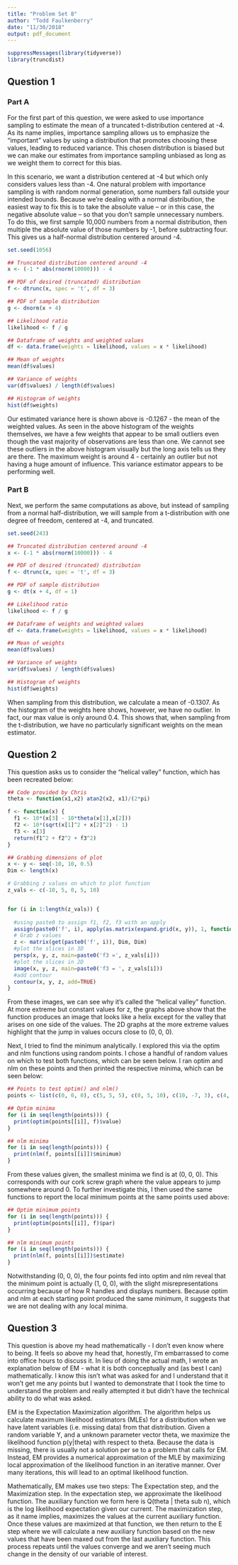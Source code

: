 ```yaml
---
title: "Problem Set 8"
author: "Todd Faulkenberry"
date: "11/30/2018"
output: pdf_document
---
```


```r
suppressMessages(library(tidyverse))
library(truncdist)
```


## Question 1

### Part A

For the first part of this question, we were asked to use importance sampling to estimate the mean of a truncated t-distribution centered at -4. As its name implies, importance sampling allows us to emphasize the "important" values by using a distribution that promotes choosing these values, leading to reduced variance. This chosen distribution is biased but we can make our estimates from importance sampling unbiased as long as we weight them to correct for this bias.

In this scenario, we want a distribution centered at -4 but which only considers values less than -4. One natural problem with importance sampling is with random normal generation, some numbers fall outside your intended bounds. Because we're dealing with a normal distribution, the easiest way to fix this is to take the absolute value -- or in this case, the negative absolute value -- so that you don't sample unnecessary numbers. To do this, we first sample 10,000 numbers from a normal distribution, then multiple the absolute value of those numbers by -1, before subtracting four. This gives us a half-normal distribution centered around -4.

```r
set.seed(1056)

## Truncated distribution centered around -4
x <- (-1 * abs(rnorm(10000))) - 4

## PDF of desired (truncated) distribution
f <- dtrunc(x, spec = 't', df = 3)

## PDF of sample distribution
g <- dnorm(x + 4)

## Likelihood ratio
likelihood <- f / g

## Dataframe of weights and weighted values 
df <- data.frame(weights = likelihood, values = x * likelihood)

## Mean of weights
mean(df$values)

## Variance of weights
var(df$values) / length(df$values)

## Histogram of weights
hist(df$weights)
```


Our estimated variance here is shown above is -0.1267 - the mean of the weighted values. As seen in the above histogram of the weights themselves, we have a few weights that appear to be small outliers even though the vast majority of observations are less than one. We cannot see these outliers in the above histogram visually but the long axis tells us they are there. The maximum weight is around 4 - certainly an outlier but not having a huge amount of influence. This variance estimator appears to be performing well.

### Part B

Next, we perform the same computations as above, but instead of sampling from a normal half-distribution, we will sample from a t-distribution with one degree of freedom, centered at -4, and truncated.

```r
set.seed(243)

## Truncated distribution centered around -4
x <- (-1 * abs(rnorm(10000))) - 4

## PDF of desired (truncated) distribution
f <- dtrunc(x, spec = 't', df = 3)

## PDF of sample distribution
g <- dt(x + 4, df = 1)

## Likelihood ratio
likelihood <- f / g

## Dataframe of weights and weighted values 
df <- data.frame(weights = likelihood, values = x * likelihood)

## Mean of weights
mean(df$values)

## Variance of weights
var(df$values) / length(df$values)

## Histogram of weights
hist(df$weights)
```


When sampling from this distribution, we calculate a mean of -0.1307. As the histogram of the weights here shows, however, we have no outlier. In fact, our max value is only around 0.4. This shows that, when sampling from the t-distribution, we have no particularly significant weights on the mean estimator.

## Question 2

This question asks us to consider the "helical valley" function, which has been recreated below:

```r

## Code provided by Chris
theta <- function(x1,x2) atan2(x2, x1)/(2*pi)

f <- function(x) {
  f1 <- 10*(x[3] - 10*theta(x[1],x[2]))
  f2 <- 10*(sqrt(x[1]^2 + x[2]^2) - 1)
  f3 <- x[3]
  return(f1^2 + f2^2 + f3^2)
}

## Grabbing dimensions of plot
x <- y <- seq(-10, 10, 0.5)
Dim <- length(x)

# Grabbing z values on which to plot function
z_vals <- c(-10, 5, 0, 5, 10)


for (i in 1:length(z_vals)) {
  
  #using paste0 to assign f1, f2, f3 with an apply
  assign(paste0('f', i), apply(as.matrix(expand.grid(x, y)), 1, function(x) f(c(x, z_vals[i]))))
  # Grab z values
  z <- matrix(get(paste0('f', i)), Dim, Dim)
  #plot the slices in 3D
  persp(x, y, z, main=paste0('f3 =', z_vals[i]))
  #plot the slices in 2D
  image(x, y, z, main=paste0('f3 = ', z_vals[i]))
  #add contour
  contour(x, y, z, add=TRUE)
}

```

From these images, we  can see why it's called the "helical valley" function. At more extreme but constant values for z, the graphs above show that the function produces an image that looks like a helix except for the valley that arises on one side of the values. The 2D graphs at the more extreme values highlight that the jump in values occurs close to (0, 0, 0).

Next, I tried to find the minimum analytically. I explored this via the optim and nlm functions using random points. I chose a handful of random values on which to test both functions, which can be seen below. I ran optim and nlm on these points and then printed the respective minima, which can be seen below:

```r
## Points to test optim() and nlm()
points <- list(c(0, 0, 0), c(5, 5, 5), c(0, 5, 10), c(10, -7, 3), c(4, 0, 2))

## Optim minima
for (i in seq(length(points))) {
  print(optim(points[[i]], f)$value)
}

## nlm minima
for (i in seq(length(points))) {
  print(nlm(f, points[[i]])$minimum)
}
```

From these values given, the smallest minima we find is at (0, 0, 0). This corresponds with our cork screw graph where the value appears to jump somewhere around 0. To further investigate this, I then used the same functions to report the local minimum points at the same points used above:

```r
## Optim minimum points
for (i in seq(length(points))) {
  print(optim(points[[i]], f)$par)
}

## nlm minimum points
for (i in seq(length(points))) {
  print(nlm(f, points[[i]])$estimate)
}
```

Notwithstanding (0, 0, 0), the four points fed into optim and nlm reveal that the minimum point is actually (1, 0, 0), with the slight misrepresentations occurring because of how R handles and displays numbers. Because optim and nlm at each starting point produced the same minimum, it suggests that we are not dealing with any local minima. 

## Question 3

This question is above my head mathematically - I don't even know where to being. It feels so above my head that, honestly, I'm embarrassed to come into office hours to discuss it. In lieu of doing the actual math, I wrote an explanation below of EM - what it is both conceptually and (as best I can) mathematically. I know this isn't what was asked for and I understand that it won't get me any points but I wanted to demonstrate that I took the time to understand the problem and really attempted it but didn't have the technical ability to do what was asked.

EM is the Expectation Maximization algorithm. The algorithm helps us calculate maximum likelihood estimators (MLEs) for a distribution when we have latent variables (i.e. missing data) from that distribution. Given a random variable Y, and a unknown parameter vector theta,  we maximize the likelihood function p(y|theta) with respect to theta. Because the data is missing, there is usually not a solution per se to a problem that calls for EM. Instead, EM provides a numerical approximation of the MLE by maximizing local approximation of the likelihood function in an iterative manner. Over many iterations, this will lead to an optimal likelihood function.

Mathematically, EM makes use two steps: The Expectation step, and the Maximization step. In the expectation step, we approximate the likelihood function. The auxiliary function we form here is Q(theta | theta sub n), which is the log likelihood expectation given our current. The maximization step, as it name implies, maximizes the values at the current auxiliary function. Once these values are maximized at that function, we then return to the E step where we will calculate a new auxiliary function based on the new values that have been maxed out from the last auxiliary function. This process repeats until the values converge and we aren't seeing much change in the density of our variable of interest.




